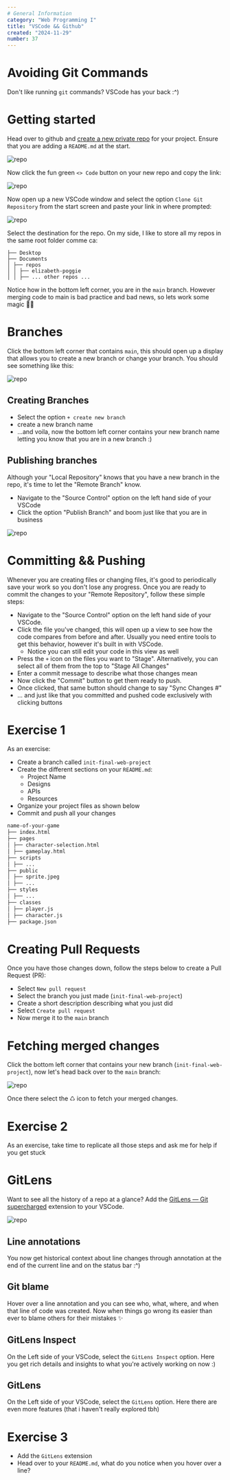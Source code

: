 ```yaml
---
# General Information
category: "Web Programming I"
title: "VSCode && Github"
created: "2024-11-29"
number: 37
---
```


# Avoiding Git Commands

Don't like running `git` commands? VSCode has your back :^)

# Getting started

Head over to github and [create a new private repo](https://github.com/new) for your project. Ensure that you are adding a `README.md` at the start.

![repo](./assets/repo.png)

Now click the fun green `<> Code` button on your new repo and copy the link:

![repo](./assets/clone.png)

Now open up a new VSCode window and select the option `Clone Git Repository` from the start screen and paste your link in where prompted:

![repo](./assets/prompt.png)

Select the destination for the repo. On my side, I like to store all my repos in the same root folder comme ca:

```text
├── Desktop
├── Documents
│ ├── repos
│ │ ├── elizabeth-poggie
│ │ ├── ... other repos ...
```

Notice how in the bottom left corner, you are in the `main` branch. However merging code to main is bad practice and bad news, so lets work some magic 🧙‍♀️

# Branches

Click the bottom left corner that contains `main`, this should open up a display that allows you to create a new branch or change your branch. You should see something like this:

![repo](./assets/branches.png)

## Creating Branches

- Select the option `+ create new branch`
- create a new branch name
- ...and voila, now the bottom left corner contains your new branch name letting you know that you are in a new branch :)

## Publishing branches

Although your "Local Repository" knows that you have a new branch in the repo, it's time to let the "Remote Branch" know.

- Navigate to the "Source Control" option on the left hand side of your VSCode
- Click the option "Publish Branch" and boom just like that you are in business

![repo](./assets/publish.png)

# Committing && Pushing

Whenever you are creating files or changing files, it's good to periodically save your work so you don't lose any progress. Once you are ready to commit the changes to your "Remote Repository", follow these simple steps:

- Navigate to the "Source Control" option on the left hand side of your VSCode.
- Click the file you've changed, this will open up a view to see how the code compares from before and after. Usually you need entire tools to get this behavior, however it's built in with VSCode.
  - Notice you can still edit your code in this view as well
- Press the `+` icon on the files you want to "Stage". Alternatively, you can select all of them from the top to "Stage All Changes"
- Enter a commit message to describe what those changes mean
- Now click the "Commit" button to get them ready to push.
- Once clicked, that same button should change to say "Sync Changes #"
- ... and just like that you committed and pushed code exclusively with clicking buttons

# Exercise 1

As an exercise:

- Create a branch called `init-final-web-project`
- Create the different sections on your `README.md`:
  - Project Name
  - Designs
  - APIs
  - Resources
- Organize your project files as shown below
- Commit and push all your changes

```md
name-of-your-game
├── index.html
├── pages
│ ├── character-selection.html
│ ├── gameplay.html
├── scripts
│ ├── ...
├── public
│ ├── sprite.jpeg
│ ├── ...
├── styles
│ ├── ...
├── classes
│ ├── player.js
│ ├── character.js
├── package.json
```

# Creating Pull Requests

Once you have those changes down, follow the steps below to create a Pull Request (PR):

- Select `New pull request`
- Select the branch you just made (`init-final-web-project`)
- Create a short description describing what you just did
- Select `Create pull request`
- Now merge it to the `main` branch

# Fetching merged changes

Click the bottom left corner that contains your new branch (`init-final-web-project`), now let's head back over to the `main` branch:

![repo](./assets/main.png)

Once there select the ♺ icon to fetch your merged changes.

# Exercise 2

As an exercise, take time to replicate all those steps and ask me for help if you get stuck

# GitLens

Want to see all the history of a repo at a glance? Add the [GitLens — Git supercharged](https://marketplace.visualstudio.com/items?itemName=eamodio.gitlens) extension to your VSCode.

![repo](./assets/lens.png)

## Line annotations

You now get historical context about line changes through annotation at the end of the current line and on the status bar :^)

## Git blame

Hover over a line annotation and you can see who, what, where, and when that line of code was created. Now when things go wrong its easier than ever to blame others for their mistakes ✨

## GitLens Inspect

On the Left side of your VSCode, select the `GitLens Inspect` option. Here you get rich details and insights to what you're actively working on now :)

## GitLens

On the Left side of your VSCode, select the `GitLens` option. Here there are even more features (that i haven't really explored tbh)

# Exercise 3

- Add the `GitLens` extension
- Head over to your `README.md`, what do you notice when you hover over a line?
